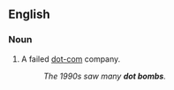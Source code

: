 ==English==

===Noun===
{{en-noun|head=[[dot]] [[bomb]]}}

# {{label|en|informal}} A failed [[dot-com]] company.
#: ''The 1990s saw many '''dot bombs'''.''